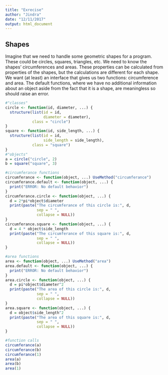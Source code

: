 ```yaml
---
title: "Exrecise"
author: "Jindra"
date: "12/11/2017"
output: html_document
---
```


## Shapes
Imagine that we need to handle some geometric shapes for a program. These could be circles, squares, triangles, etc. We need to know the shapes’ circumferences and areas. These properties can be calculated from properties of the shapes, but the calculations are different for each shape.
We want (at least) an interface that gives us two functions: circumference and area. The default functions, where we have no additional information about an object aside from the fact that it is a shape, are meaningless so should raise an error.
```r
#"classes"
circle <- function(id, diameter, ...) {
  structure(list(id = id,
                 diameter = diameter),
            class = "circle")
}
square <- function(id, side_length, ...) {
  structure(list(id = id,
                 side_length = side_length),
            class = "square")
}
#"objects"
a = circle("circle", 2)
b = square("square", 3)

#circumferance functions
circumferance <- function(object, ...) UseMethod("circumferance")
circumferance.default <- function(object, ...) {
  print("ERROR: No default behavior")
}
circumferance.circle <- function(object, ...) {
  d = 2*pi*object$diameter
  print(paste("The circumferance of this circle is:", d,
              sep = " ",
              collapse = NULL))
}
circumferance.square <- function(object, ...) {
  d = 4 * object$side_length
  print(paste("The circumferance of this square is:", d,
              sep = " ",
              collapse = NULL))
}

#area functions
area <- function(object, ...) UseMethod("area")
area.default <- function(object, ...) {
  print("ERROR: No default behavior")
}
area.circle <- function(object, ...) {
  d = pi*object$diameter^2
  print(paste("The area of this circle is:", d,
              sep = " ",
              collapse = NULL))
}
area.square <- function(object, ...) {
  d = object$side_length^2
  print(paste("The area of this square is:", d,
              sep = " ",
              collapse = NULL))
}

#function calls
circumferance(a)
circumferance(b)
circumferance(1)
area(a)
area(b)
area(1)

```

